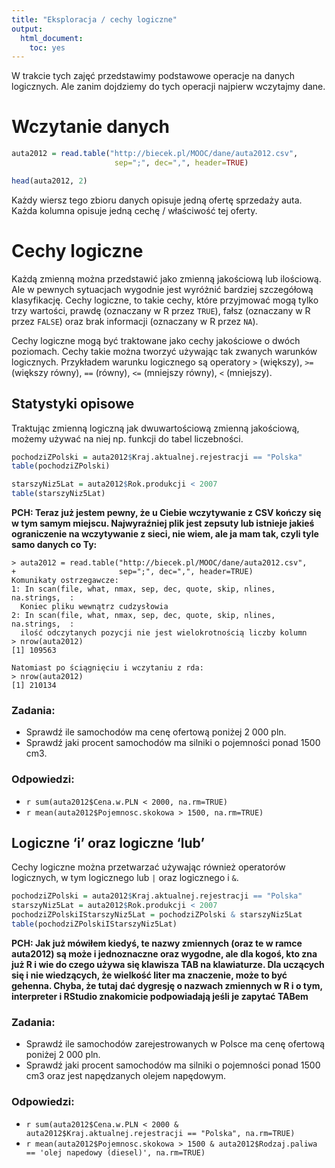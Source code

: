 ```yaml
---
title: "Eksploracja / cechy logiczne"
output:
  html_document:
    toc: yes
---
```


W trakcie tych zajęć przedstawimy podstawowe operacje na danych logicznych. 
Ale zanim dojdziemy do tych operacji najpierw wczytajmy dane.

# Wczytanie danych

```r
auta2012 = read.table("http://biecek.pl/MOOC/dane/auta2012.csv",
                       sep=";", dec=",", header=TRUE)

head(auta2012, 2)
```

Każdy wiersz tego zbioru danych opisuje jedną ofertę sprzedaży auta. Każda kolumna opisuje jedną cechę / właściwość tej oferty.




# Cechy logiczne
Każdą zmienną można przedstawić jako zmienną jakościową lub ilościową. Ale w pewnych sytuacjach wygodnie jest wyróżnić bardziej szczegółową klasyfikację.
Cechy logiczne, to takie cechy, które przyjmować mogą tylko trzy wartości, prawdę (oznaczany w R przez `TRUE`), fałsz (oznaczany w R przez `FALSE`) oraz brak informacji (oznaczany w R przez `NA`).

Cechy logiczne mogą być traktowane jako cechy jakościowe o dwóch poziomach. 
Cechy takie można tworzyć używając tak zwanych warunków logicznych. Przykładem warunku logicznego są operatory `>` (większy), `>=` (większy równy), `==` (równy), `<=` (mniejszy równy), `<` (mniejszy). 

## Statystyki opisowe

Traktując zmienną logiczną jak dwuwartościową zmienną jakościową, możemy używać na niej np. funkcji do tabel liczebności.

```r
pochodziZPolski = auta2012$Kraj.aktualnej.rejestracji == "Polska"
table(pochodziZPolski)

starszyNiz5Lat = auta2012$Rok.produkcji < 2007
table(starszyNiz5Lat)
```

**PCH: Teraz już jestem pewny, że u Ciebie wczytywanie z CSV kończy się w tym samym miejscu.
Najwyraźniej plik jest zepsuty lub istnieje jakieś ograniczenie na wczytywanie
z sieci, nie wiem, ale ja mam tak, czyli tyle samo danych co Ty:**

```
> auta2012 = read.table("http://biecek.pl/MOOC/dane/auta2012.csv",
+                       sep=";", dec=",", header=TRUE)
Komunikaty ostrzegawcze:
1: In scan(file, what, nmax, sep, dec, quote, skip, nlines, na.strings,  :
  Koniec pliku wewnątrz cudzysłowia
2: In scan(file, what, nmax, sep, dec, quote, skip, nlines, na.strings,  :
  ilość odczytanych pozycji nie jest wielokrotnością liczby kolumn
> nrow(auta2012)
[1] 109563

Natomiast po ściągnięciu i wczytaniu z rda:
> nrow(auta2012)
[1] 210134
```


### Zadania:
+ Sprawdź ile samochodów ma cenę ofertową poniżej 2 000 pln.
+ Sprawdź jaki procent samochodów ma silniki o pojemności ponad 1500 cm3.

### Odpowiedzi:
+ `r sum(auta2012$Cena.w.PLN < 2000, na.rm=TRUE)`
+ `r mean(auta2012$Pojemnosc.skokowa > 1500, na.rm=TRUE)`

## Logiczne 'i' oraz logiczne 'lub'

Cechy logiczne można przetwarzać używając również operatorów logicznych, w tym logicznego lub `|` oraz logicznego i `&`.

```r
pochodziZPolski = auta2012$Kraj.aktualnej.rejestracji == "Polska"
starszyNiz5Lat = auta2012$Rok.produkcji < 2007
pochodziZPolskiIStarszyNiz5Lat = pochodziZPolski & starszyNiz5Lat
table(pochodziZPolskiIStarszyNiz5Lat)
```

**PCH: Jak już mówiłem kiedyś, te nazwy zmiennych (oraz te w ramce auta2012)
są może i jednoznaczne oraz wygodne, ale dla kogoś, kto zna już R i wie do czego
używa się klawisza TAB na klawiaturze. Dla uczących się i nie wiedzących, że wielkość
liter ma znaczenie, może to być gehenna. Chyba, że tutaj dać dygresję o nazwach 
zmiennych w R i o tym, interpreter i RStudio znakomicie podpowiadają jeśli je
zapytać TABem**

### Zadania:
+ Sprawdź ile samochodów zarejestrowanych w Polsce ma cenę ofertową poniżej 2 000 pln.
+ Sprawdź jaki procent samochodów ma silniki o pojemności ponad 1500 cm3 oraz jest napędzanych olejem napędowym.

### Odpowiedzi:
+ `r sum(auta2012$Cena.w.PLN < 2000 & auta2012$Kraj.aktualnej.rejestracji == "Polska", na.rm=TRUE)`
+ `r mean(auta2012$Pojemnosc.skokowa > 1500 & auta2012$Rodzaj.paliwa == 'olej napedowy (diesel)', na.rm=TRUE)`


